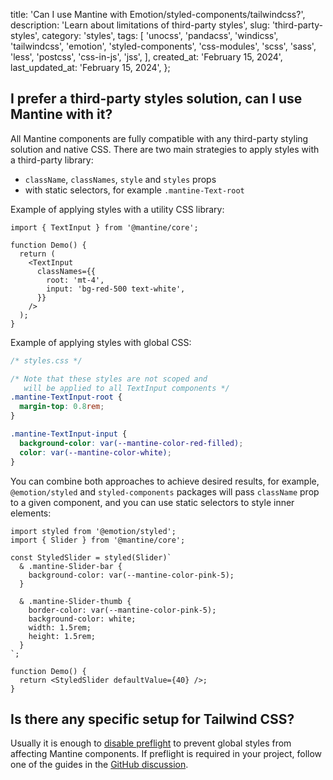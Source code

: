 
  title:
    'Can I use Mantine with Emotion/styled-components/tailwindcss?',
  description: 'Learn about limitations of third-party styles',
  slug: 'third-party-styles',
  category: 'styles',
  tags: [
    'unocss',
    'pandacss',
    'windicss',
    'tailwindcss',
    'emotion',
    'styled-components',
    'css-modules',
    'scss',
    'sass',
    'less',
    'postcss',
    'css-in-js',
    'jss',
  ],
  created_at: 'February 15, 2024',
  last_updated_at: 'February 15, 2024',
};


## I prefer a third-party styles solution, can I use Mantine with it?

All Mantine components are fully compatible with any third-party styling solution and native CSS.
There are two main strategies to apply styles with a third-party library:

- `className`, `classNames`, `style` and `styles` props
- with static selectors, for example `.mantine-Text-root`

Example of applying styles with a utility CSS library:

```tsx
import { TextInput } from '@mantine/core';

function Demo() {
  return (
    <TextInput
      classNames={{
        root: 'mt-4',
        input: 'bg-red-500 text-white',
      }}
    />
  );
}
```

Example of applying styles with global CSS:

```css
/* styles.css */

/* Note that these styles are not scoped and
   will be applied to all TextInput components */
.mantine-TextInput-root {
  margin-top: 0.8rem;
}

.mantine-TextInput-input {
  background-color: var(--mantine-color-red-filled);
  color: var(--mantine-color-white);
}
```

You can combine both approaches to achieve desired results, for example,
`@emotion/styled` and `styled-components` packages will pass `className` prop to
a given component, and you can use static selectors to style inner elements:

```tsx
import styled from '@emotion/styled';
import { Slider } from '@mantine/core';

const StyledSlider = styled(Slider)`
  & .mantine-Slider-bar {
    background-color: var(--mantine-color-pink-5);
  }

  & .mantine-Slider-thumb {
    border-color: var(--mantine-color-pink-5);
    background-color: white;
    width: 1.5rem;
    height: 1.5rem;
  }
`;

function Demo() {
  return <StyledSlider defaultValue={40} />;
}
```

## Is there any specific setup for Tailwind CSS?

Usually it is enough to [disable preflight](https://tailwindcss.com/docs/preflight#disabling-preflight)
to prevent global styles from affecting Mantine components.
If preflight is required in your project, follow one of the guides in the [GitHub discussion](https://github.com/orgs/mantinedev/discussions/1672).
